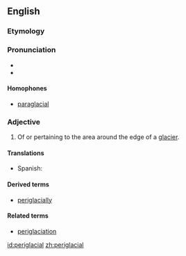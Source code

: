 ==English==
===Etymology===

{{prefix|peri|glacial}}
===Pronunciation===
*{{IPA|pɛɹəˈgleɪʃəl}}
*{{rhymes|eɪʃəl}}

====Homophones====
*[[paraglacial]] {{qualifier|in some dialects}}

===Adjective===
{{en-adj|-}}
{{wikipedia}}

# {{geomorphology}} Of or pertaining to the area around the edge of a [[glacier]].

====Translations====
{{trans-top|pertaining to the area around the edge of a glacier}}
*Spanish: {{t|es|periglaciar}}
{{trans-mid}}
{{trans-bottom}}

====Derived terms====
*[[periglacially]]

====Related terms====
*[[periglaciation]]

[[id:periglacial]]
[[zh:periglacial]]
